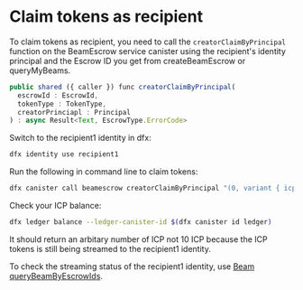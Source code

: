 # Claim tokens as recipient

To claim tokens as recipient, you need to call the `creatorClaimByPrincipal` function on the BeamEscrow service canister using the recipient's identity principal and the Escrow ID you get from createBeamEscrow or queryMyBeams.

```js
public shared ({ caller }) func creatorClaimByPrincipal(
  escrowId : EscrowId,
  tokenType : TokenType,
  creatorPrinciapl : Principal
) : async Result<Text, EscrowType.ErrorCode>
```

Switch to the recipient1 identity in dfx:

```bash
dfx identity use recipient1
```

Run the following in command line to claim tokens:

```bash
dfx canister call beamescrow creatorClaimByPrincipal "(0, variant { icp }, principal \"om674-h2bcd-bhoxu-2deg5-lqfv5-w7kea-oqsa2-rhtqu-o5jih-5xfc7-qae\")"
```

Check your ICP balance:

```bash
dfx ledger balance --ledger-canister-id $(dfx canister id ledger)
```

It should return an arbitary number of ICP not 10 ICP because the ICP tokens is still being streamed to the recipient1 identity.

To check the streaming status of the recipient1 identity, use [Beam queryBeamByEscrowIds](/docs/smartcontracts/beam/query).
